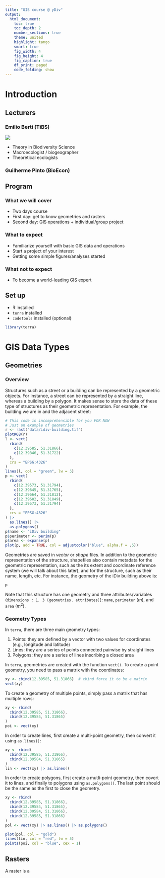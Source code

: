 ```yaml
---
title: "GIS course @ yDiv"
output:
  html_document:
    toc: true
    toc_depth: 2
    number_sections: true
    theme: united
    highlight: tango
    smart: true
    fig_width: 4
    fig_height: 4
    fig_caption: true
    df_print: paged
    code_folding: show
---
```


# Introduction {.tabset}

## Lecturers {.tabset}

### Emilio Berti (TiBS)
![](figures/emilio.png)

 - Theory in Biodiversity Science
 - Macroecologist / biogeographer
 - Theoretical ecologists



### Guilherme Pinto (BioEcon)

## Program {.tabset}

### What we will cover

  - Two days course
  - First day: get to know geometries and rasters
  - Second day: GIS operations + individual/group project

### What to expect

  - Familiarize yourself with basic GIS data and operations
  - Start a project of your interest
  - Getting some simple figures/analyses started

### What not to expect

  - To become a world-leading GIS expert

## Set up

  - R installed
  - `terra` installed
  - `codetools` installed (optional)

```r
library(terra)
```

# GIS Data Types {.tabset}

## Geometries {.tabset}

### Overview
Structures such as a street or a building can be represented by a geometric objects.
For instance, a street can be represented by a straight line, whereas a building by a polygon.
It makes sense to store the data of these type of structures as their geometric representation.
For example, the building we are in and the adjacent street:

```r
# This code in incomprehensible for you FOR NOW
# Just an example of geometries
r <- rast("data/idiv-building.tif")
plotRGB(r)
l <- vect(
  rbind(
    c(12.39585, 51.31866),
    c(12.39846, 51.31722)
  ),
  crs = "EPSG:4326"
)
lines(l, col = "green", lw = 5)
p <- vect(
  rbind(
    c(12.39573, 51.31794),
    c(12.39645, 51.31765),
    c(12.39664, 51.31812),
    c(12.39602, 51.31849),
    c(12.39573, 51.31794)
  ),
  crs = "EPSG:4326"
) |>
  as.lines() |>
  as.polygons()
p$name <- "iDiv building"
p$perimeter <- perim(p)
p$area <- expanse(p)
plot(p, add = TRUE, col = adjustcolor("blue", alpha.f = .5))
```

Geometries are saved in _vector_ or _shape_ files.
In addition to the geometric representation of the structure, 
shapefiles also contain metadata for the geometric representation, 
such as the its extent and coordinate reference system (we will talk about this later),
and for the structure, such as their name, length, etc.
For instance, the geometry of the iDiv building above is:
```r
p
```

Note that this structure has one geometry and three attributes/variables (`dimensions : 1, 3 (geometries, attributes)`): `name`, `perimeter` ($m$), and `area` ($m^2$).

### Geometry Types

In `terra`, there are three main geometry types:

  1. Points: they are defined by a vector with two values for coordinates (e.g., longitude and latitude)
  2. Lines: they are a series of points connected pairwise by straight lines
  3. Polygons: they are a series of lines inscribing a closed area

In `terra`, geometries are created with the function `vect()`.
To create a point geometry, you need to pass a matrix with the coordinates:
```r
xy <- cbind(12.39585, 51.31866)  # cbind force it to be a matrix
vect(xy)
```
To create a geometry of multiple points, simply pass a matrix that has multiple rows:
```r
xy <- rbind(
  cbind(12.39585, 51.31866),
  cbind(12.39584, 51.31865)
)
poi <- vect(xy)
```

In order to create lines, first create a multi-point geometry, then convert it using `as.lines()`:
```r
xy <- rbind(
  cbind(12.39585, 51.31866),
  cbind(12.39584, 51.31865)
)
lin <- vect(xy) |> as.lines()
```

In order to create polygons, first create a mutli-point geometry, then covert it to lines, and finally to polygons using `as.polygons()`.
The last point should be the same as the first to close the geometry.

```r
xy <- rbind(
  cbind(12.39585, 51.31866),
  cbind(12.39584, 51.31865),
  cbind(12.39584, 51.31866),
  cbind(12.39585, 51.31866)
)
pol <- vect(xy) |> as.lines() |> as.polygons()
```

```r
plot(pol, col = "gold")
lines(lin, col = "red", lw = 5)
points(poi, col = "blue", cex = 1)
```

## Rasters {.tabset}

A raster is a 

